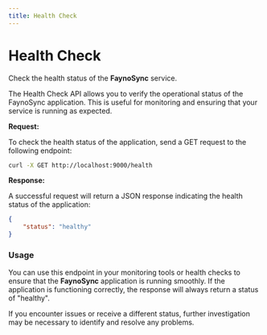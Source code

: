 ```yaml
---
title: Health Check
---
```


# Health Check

Check the health status of the **FaynoSync** service.

The Health Check API allows you to verify the operational status of the FaynoSync application. This is useful for monitoring and ensuring that your service is running as expected.

**Request:**

To check the health status of the application, send a GET request to the following endpoint:

```bash
curl -X GET http://localhost:9000/health
```

**Response:**

A successful request will return a JSON response indicating the health status of the application:

```json
{
    "status": "healthy"
}
```

### Usage

You can use this endpoint in your monitoring tools or health checks to ensure that the **FaynoSync** application is running smoothly. If the application is functioning correctly, the response will always return a status of "healthy".

If you encounter issues or receive a different status, further investigation may be necessary to identify and resolve any problems.